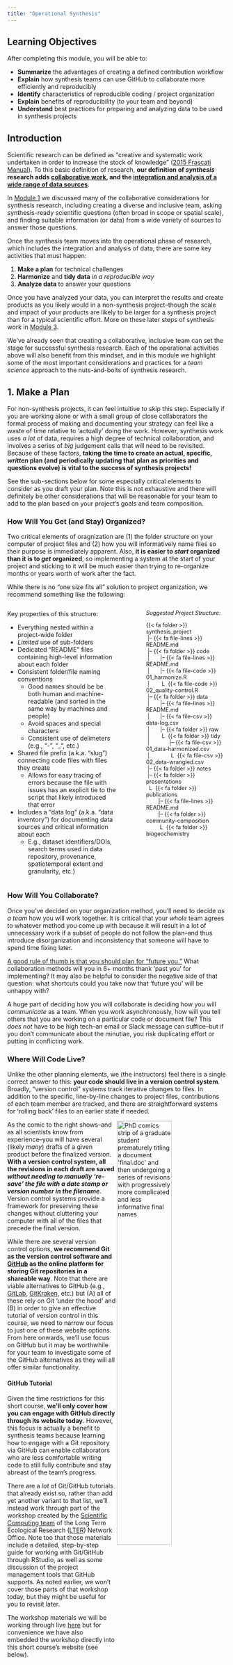```yaml
---
title: "Operational Synthesis"
---
```


## Learning Objectives

After completing this module, you will be able to:

- **Summarize** the advantages of creating a defined contribution workflow
- **Explain** how synthesis teams can use GitHub to collaborate more efficiently and reproducibly
- **Identify** characteristics of reproducible coding / project organization
- **Explain** benefits of reproducibility (to your team and beyond)
- **Understand** best practices for preparing and analyzing data to be used in synthesis projects

## Introduction

Scientific research can be defined as "creative and systematic work undertaken in order to increase the stock of knowledge" ([2015 Frascati Manual](https://doi.org/10.1787/9789264239012-en)). To this basic definition of research, **our definition of _synthesis_ research adds <u>collaborative work</u>, and the <u>integration and analysis of a wide range of data sources</u>**.

In [Module 1](https://lter.github.io/eco-data-synth-primer/module1.html) we discussed many of the collaborative considerations for synthesis research, including creating a diverse and inclusive team, asking synthesis-ready scientific questions (often broad in scope or spatial scale), and finding suitable information (or data) from a wide variety of sources to answer those questions. 

Once the synthesis team moves into the operational phase of research, which includes the integration and analysis of data, there are some key activities that must happen:

1. **Make a plan** for technical challenges
2. **Harmonize** and **tidy data** _in a reproducible way_
3. **Analyze data** to answer your questions

Once you have analyzed your data, you can interpret the results and create products as you likely would in a non-synthesis project--though the scale and impact of your products are likely to be larger for a synthesis project than for a typical scientific effort. More on these later steps of synthesis work in [Module 3](https://lter.github.io/eco-data-synth-primer/module3.html).

We've already seen that creating a collaborative, inclusive team can set the stage for successful synthesis research. Each of the operational activities above will also benefit from this mindset, and in this module we highlight some of the most important considerations and practices for a _team science_ approach to the nuts-and-bolts of synthesis research.

## 1. Make a Plan

For non-synthesis projects, it can feel intuitive to skip this step. Especially if you are working alone or with a small group of close collaborators the formal process of making and documenting your strategy can feel like a waste of time relative to 'actually' doing the work. However, synthesis work uses _a lot_ of data, requires a high degree of technical collaboration, and involves a series of _big_ judgement calls that will need to be revisited. Because of these factors, **taking the time to create an actual, specific, _written_ plan (and periodically updating that plan as priorities and questions evolve) is vital to the success of synthesis projects!**

See the sub-sections below for some especially critical elements to consider as you draft your plan. Note this is not exhaustive and there will definitely be other considerations that will be reasonable for your team to add to the plan based on your project's goals and team composition.

### How Will You Get (and Stay) Organized?

Two critical elements of oragnization are (1) the folder structure on your computer of project files and (2) how you will informatively name files so their purpose is immediately apparent. Also, **it is easier to _start_ organized than it is to _get_ organized**, so implementing a system at the start of your project and sticking to it will be much easier than trying to re-organize months or years worth of work after the fact.

While there is no "one size fits all" solution to project organization, we recommend something like the following:

::::{.columns}
:::{.column width="55%"}

Key properties of this structure:

- Everything nested within a project-wide folder
- _Limited_ use of sub-folders
- Dedicated "README" files containing high-level information about each folder
- Consistent folder/file naming conventions
   - Good names should be be both human and machine-readable (and sorted in the same way by machines and people)
   - Avoid spaces and special characters
   - Consistent use of delimeters (e.g., "-", "_", etc.)
- Shared file prefix (a.k.a. "slug") connecting code files with files they create
    - Allows for easy tracing of errors because the file with issues has an explicit tie to the script that likely introduced that error
- Includes a "data log" (a.k.a. "data inventory") for documenting data sources and critical information about each
    - E.g., dataset identifiers/DOIs, search terms used in data repository, provenance, spatiotemporal extent and granularity, etc.)

:::
:::{.column width="5%"}

:::
:::{.column width="40%"}
:::{style="font-size:0.9em;"}

_Suggested Project Structure:_

{{< fa folder >}} synthesis_project  
&nbsp;|--&nbsp;{{< fa file-lines >}} README.md  
&nbsp;|--&nbsp;{{< fa folder >}} code  
&nbsp;|&nbsp;&nbsp;&nbsp;&nbsp;&nbsp;&nbsp;&nbsp;|--&nbsp;{{< fa file-lines >}} README.md  
&nbsp;|&nbsp;&nbsp;&nbsp;&nbsp;&nbsp;&nbsp;&nbsp;|--&nbsp;{{< fa file-code >}} 01_harmonize.R  
&nbsp;|&nbsp;&nbsp;&nbsp;&nbsp;&nbsp;&nbsp;&nbsp;&nbsp;L&nbsp; {{< fa file-code >}} 02_quality-control.R  
&nbsp;|--&nbsp;{{< fa folder >}} data  
&nbsp;|&nbsp;&nbsp;&nbsp;&nbsp;&nbsp;&nbsp;&nbsp;|--&nbsp;{{< fa file-lines >}} README.md  
&nbsp;|&nbsp;&nbsp;&nbsp;&nbsp;&nbsp;&nbsp;&nbsp;|--&nbsp;{{< fa file-csv >}} data-log.csv  
&nbsp;|&nbsp;&nbsp;&nbsp;&nbsp;&nbsp;&nbsp;&nbsp;|--&nbsp;{{< fa folder >}} raw  
&nbsp;|&nbsp;&nbsp;&nbsp;&nbsp;&nbsp;&nbsp;&nbsp;&nbsp;L&nbsp; {{< fa folder >}} tidy  
&nbsp;|&nbsp;&nbsp;&nbsp;&nbsp;&nbsp;&nbsp;&nbsp;&nbsp;&nbsp;&nbsp;&nbsp;&nbsp;&nbsp;|--&nbsp;{{< fa file-csv >}} 01_data-harmonized.csv  
&nbsp;|&nbsp;&nbsp;&nbsp;&nbsp;&nbsp;&nbsp;&nbsp;&nbsp;&nbsp;&nbsp;&nbsp;&nbsp;&nbsp;&nbsp;L&nbsp; {{< fa file-csv >}} 02_data-wrangled.csv  
&nbsp;|--&nbsp;{{< fa folder >}} notes   
&nbsp;|--&nbsp;{{< fa folder >}} presentations  
&nbsp;&nbsp;L&nbsp; {{< fa folder >}} publications   
&nbsp;&nbsp;&nbsp;&nbsp;&nbsp;&nbsp;&nbsp;&nbsp;|--&nbsp;{{< fa file-lines >}} README.md  
&nbsp;&nbsp;&nbsp;&nbsp;&nbsp;&nbsp;&nbsp;&nbsp;|--&nbsp;{{< fa folder >}} community-composition  
&nbsp;&nbsp;&nbsp;&nbsp;&nbsp;&nbsp;&nbsp;&nbsp;&nbsp;L&nbsp; {{< fa folder >}} biogeochemistry  

:::
:::
::::

### How Will You Collaborate?

Once you've decided on your organization method, you'll need to decide _as a team_ how you will work together. It is critical that your _whole_ team agrees to whatever method you come up with because it will result in a lot of unnecessary work if a subset of people do not follow the plan--and thus introduce disorganization and inconsistency that someone will have to spend time fixing later.

<u>A good rule of thumb is that you should plan for "future you."</u> What collaboration methods will you in 6+ months thank 'past you' for implementing? It may also be helpful to consider the negative side of that question: what shortcuts could you take now that 'future you' will be unhappy with?

A huge part of deciding how you will collaborate is deciding how you will _communicate_ as a team. When you work asynchronously, how will you tell others that you are working on a particular code or document file? This _does not_ have to be high tech--an email or Slack message can suffice--but if you don't communicate about the minutiae, you risk duplicating effort or putting in conflicting work.

### Where Will Code Live?

Unlike the other planning elements, we (the instructors) feel there is a single correct answer to this: **your code should live in a version control system**. Broadly, "version control" systems track iterative changes to files. In addition to the specific, line-by-line changes to project files, contributions of each team member are tracked, and there are straightforward systems for 'rolling back' files to an earlier state if needed.

<img src="images/mod2_final.png" alt="PhD comics strip of a graduate student prematurely titling a document 'final.doc' and then undergoing a series of revisions with progressively more complicated and less informative final names" align = "right" width="50%"/>

As the comic to the right shows--and as all scientists know from experience--you will have several (likely _many_) drafts of a given product before the finalized version. **With a version control system, all the revisions in each draft are saved _without needing to manually 're-save' the file with a date stamp or version number in the filename_**. Version control systems provide a framework for preserving these changes without cluttering your computer with all of the files that precede the final version.

While there are several version control options, **we recommend Git as the version control software and [GitHub](https://github.com/) as the online platform for storing Git repositories in a shareable way**. Note that there are viable alternatives to GitHub (e.g., [GitLab](https://about.gitlab.com/), [GitKraken](https://www.gitkraken.com/), etc.) but (A) all of these rely on Git 'under the hood' and (B) in order to give an effective tutorial of version control in this course, we need to narrow our focus to just one of these website options. From here onwards, we'll use focus on GitHub but it may be worthwhile for your team to investigate some of the GitHub alternatives as they will all offer similar functionality.

#### GitHub Tutorial

Given the time restrictions for this short course, **we'll only cover how you can engage with GitHub directly through its website today**. However, this focus is actually a benefit to synthesis teams because learning how to engage with a Git repository via GitHub can enable collaborators who are less comfortable writing code to still fully contribute and stay abreast of the team's progress.

There are a _lot_ of Git/GitHub tutorials that already exist so, rather than add yet another variant to that list, we'll instead work through part of the workshop created by the [Scientific Computing team](https://lter.github.io/scicomp/) of the Long Term Ecological Research ([LTER](https://lternet.edu/)) Network Office. Note too that those materials include a detailed, step-by-step guide for working with Git/GitHub through RStudio, as well as some discussion of the project management tools that GitHub supports. As noted earlier, we won't cover those parts of that workshop today, but they might be useful for you to revisit later.

The workshop materials we will be working through live [here](https://lter.github.io/workshop-github/) but for convenience we have also embedded the workshop directly into this short course's website (see below).

 ```{=html}
<iframe src="https://lter.github.io/workshop-github/" height="550" width="800" style="border: 1px solid #2e3846;"></iframe>
```

## 2. Prepare Data



### Reproducibility Practices

<p align="center">
<img src="images/mod2_repro.png" alt="PhD comics strip where a profesor reassures a graduate student that they won't have to start code on a project from scratch but then goes on to describe the many reproducibility issues with the code to the graduate student's increasing dismay" width="90%"/>
</p>

Making one's work "reproducible"--particularly in code contexts--has become increasingly popular but is not always clearly defined. For the purposes of this short course, we believe that reproducible work:

- Uses scripted workflows for all interactions with data
- Contains sufficient documentation for those outside of the project team to navigate the project's contents
- Contains detailed metadata for all data products
- Allows anyone to recreate the entire workflow from start to finish
- Leads to modular, extensible research projects. Adding data from a new site, or a new analysis, should be relatively easy in a reproducible workflow.
- External inputs are quarantined

#### {{< fa laptop-code >}} Coding

- Use a version control system
- Load libraries/packages explicitly
- Track (and document) software versions
- Namespace functions (if not already required by your coding language)  
    - *E.g.,* `dplyr::mutate(mtcars, hp_disp = hp / disp)`
- Use relative file paths that are operating system-agnostic
- Balance how descriptive object names are with striving for concise names
- _Use comments_ in the code!
- Consider custom functions
- For scripts that need to be run in order, consider adding step numbers to the file name

#### {{< fa people-group >}} Synthesizing

How does reproducibility in synthesis considerations differ from individual / non-synthesis applications?

- Judgement calls need to be made / agreed to as a group
    - But "defer to the doers"
- Increased emphasis on contribution guidelines / planning being formalized
- More communication needs
- Must ensure that every team member has sufficient access to the project files
- Its best to keep track of who contributed what, so that everyone gets credit. This can be challenging in practice.

::: {.panel-tabset}
### **Reproducibility Questions**

In groups of 3-5, discuss the following questions:

- What elements of reproducibility **from our list** have you used/are interested in using?
- Which feel unreasonable or confusing?
- What activities do you do in your own work to ensure reproducibility that **our list is missing**?

:::

### Data Preparation

The scientific questions being asked in synthesis projects are usually broad in scope, and it is therefore common to bring together many datasets from different sources for analysis. The datasets selected for analysis (source data) may have been collected by different people, in different places, using different methods, as part of different projects... or all of the above. Typically, some amount of data **cleaning** - filtering or removing unwanted observations - and data **harmonization** - putting data together in common structures, file formats, and units of measurement - is necessary before analysis can begin. This process can be easy or difficult depending on the quality of the source data, the differences between source data, and how much **metadata** (see callout below) is available to understand them. 

::: {.panel-tabset}
#### **Data Preparation Group Questions**

- How many of you work directly with data in your day-to-day?
- What percentage of the time that you spend working on data is spent on data cleaning?
- How much on metadata creation?
- How much on data preparation?

:::

:::{.callout-tip collapse="true"}
#### More about Metadata

Metadata is "data about the data," or information that describes **who** collected the data, **what** was observed or measured, **when** the data were collected, **where** the data were collected, **how** the observations or measurements were made, and **why** they were collected. Metadata provide important contextual information about the origin of the data and how they can be analyzed or used. They are most useful when attached or linked to the data being described, and data and related metadata together are commonly referred to as a *dataset*.

Metadata for ecological research data are well described in Michener et al (1997),[^3] but there are many other kinds of metadata with different purposes.[^4] If you are publishing a research dataset and have questions about metadata, ask a data manager for your project, or staff at the repository you are working with, for help. Either can typically provide guidance on creating metadata that will describe your data and be useful to the community (here is [one example](https://edirepository.org/resources/creating-metadata-for-publication)). We'll return to the subject of metadata in Module 3.

[^3]: Michener, W.K., Brunt, J.W., Helly, J.J., Kirchner, T.B. and Stafford, S.G. (1997), NONGEOSPATIAL METADATA FOR THE ECOLOGICAL SCIENCES. Ecological Applications, 7: 330-342. https://doi.org/10.1890/1051-0761(1997)007[0330:NMFTES]2.0.CO;2
[^4]: Mayernik, M.S. and Acker, A. (2018), Tracing the traces: The critical role of metadata within networked communications. Journal of the Association for Information Science and Technology, 69: 177-180. https://doi.org/10.1002/asi.23927

:::

#### Cleaning Data

When assembling large datasets from diverse sources, as in synthesis research, not all the source data will be useful. This may be because there are real or suspected errors, missing values, or simply because they are not needed to answer the scientific question being asked (wrong variable, different ecosystem, etc.). Data that are not useful are usually excluded from analysis or removed altogether. Data cleaning tends to be a stepwise, iterative process that follows a different path for every dataset and research project. There are some standard techniques and algorithms for cleaning and filtering data, but they are beyond the scope of this course. Below are a few guidelines to remember, and more in-depth resources for data cleaning are found at the end of this section.

1. **Always preserve the raw data**. Chances are you'll want to go back and check the original source data at least once.
2. **Use a scripted workflow to clean and filter the raw data**, and follow the usual rules about reproducibility (comments, version control, functionalization).
3. **Consider using the concept of data processing "levels,"** meaning that defined sets of data flagging, removal, or transformation operations are applied consistently to the data in stepwise fashion. For example, incoming raw data would be labeled "level 0" data, and "level 1" data is reached after the first set of processing steps is applied.
4. **Spread the data cleaning workload around!** Data cleaning typically demands a HUGE fraction of the total time devoted to working with data,[^5][^6][^7] and it can be tedious work. Make sure the team shares this workload equitably.

[^5]: Wickham, H. (2014). Tidy Data. Journal of Statistical Software, 59(10), 1–23. https://doi.org/10.18637/jss.v059.i10
[^6]: [New York Times, 2014](http://www.nytimes.com/2014/08/18/technology/for-big-data-scientists-hurdle-to-insights-is-janitor-work.html)
[^7]: [Anaconda State of Data Science Report, 2022](https://www.anaconda.com/resources/whitepapers/state-of-data-science-report-2022/)

#### Data Harmonization 

Data harmonization is the process of bringing different datasets into a common format for analysis. The harmonized data format chosen for a synthesis project depends on the source data, analysis plans, and overall project goals. It is best to make a plan for harmonizing data BEFORE analysis begins, which means discussing this with the team in the early stages of a synthesis project. As a general rule, it is also wise to use a scripted workflow that is as reproducible as possible to accomplish the harmonization you need for your project. Following this guidance lets others understand, check, and adapt your work, and will also make it much, much easier to bring new data and analysis methods into the project.

Data harmonization is hard work that sometimes requires trial and error to arrive at a useful end product. At the end of this section are some additional data harmonization resources to help you get started. Looking at a simple example might also help.

::: {.callout-note appearance="simple" icon="false"}

#### Example: Harmonizing grassland biomass data  

In the figure below, two datasets from different LTER sites have been harmonized into one file for analysis. We don't have all the metadata here, but based on the column naming we can assume that the file on the left (`Konza_harvestplots.txt`, yellow) contains columns for the sampling date, a plot identifier, a treatment categorical value, and measured biomass values. The filename suggests that the data come from the Konza Prarie LTER site. The file on the right (`2022_clips.csv`, blue) has a column denoting the LTER site, in this case Sevilleta LTER (abbreviated as SEV), as well as similar date, plot identifier, treatment, and measured biomass columns. 

There are some similarities and some differences in these two source files. A harmonized file (`lter_grass_biomass_harmonized.txt`) appears below.

<p align="center">
<img src="images/data_harmonization_example.png" alt="Image showing two small data tables with different column names and data structure being modified to be able to combine them into a single, larger table" width="90%"/>
</p>

Take a minute to look at the harmonized file and consider **how** these data were harmonized. Then, answer the question below.

:::

::: {.callout-caution collapse="true" icon="false"}

#### What changes were made to data structure, variable formatting, or units in these data?

Even though the source data files were similar, several important changes were made to create the harmonized file. Among them:

- The **site** column was preserved and contains the "SEV" and "KNZ" categorical values denoting which LTER site is observed in each row.
- The dates in the **date** column were converted to a standard format (*YYYY-MM-DD*). Incidentally, this matches the International Organization for Standardization (ISO) recommendation for date/time data, making it generally a good choice for dates.
- A new **rep** column was created to identify the replicate measurements at each site. This is essentially a standard version the plot identifier columns (**PlotID** and **plot**) in the original data file. Also note that the original values are preserved in the new **plot_orig** column.
- The treatment columns from the original data files (**Treatment** and **trt**) were standardized to one column with "C" and "F" categorical values, for control and fertilized treatments, respectively.
- The biomass values from Konza were converted to units grams per meter squared (g/m^2^) because the original Konza measurements were for total biomass in 2x2 meter plots. *Note that this conversion is for illustration purposes only* - we can't be sure if this conversion is correct without it being spelled out in the metadata, or asking the data provider directly.

:::


#### A Word about Harmonized Data Formats

Above, we have discussed several aspects of selecting a **data format**. There are at least three related, but not exactly equivalent, concepts to consider when formatting data. First, formats describe the way data are structured, organized, and related within a data file. For example, in a tabular data file about biomass, the measured biomass values might appear in one column, or in muiltiple columns. Second, the values of any variable can be represented in more than one format. The same date, for example, could be formatted using text as "July 2, 1974" or "1974-07-02." Third, format may refer to the *file format* used to hold data on a disk or other storage medium. File formats like comma separated value text files (CSV), Excel files (.xlsx), JPEG images, are commonly used for research data, and each has particular strengths for certain kinds of data.

A few guidelines apply:

1. For formatting a tabular dataset, **err towards simpler data structures**, which are usually easier to clean, filter, and analyze. Long-format tables, or tidy data [^5], is one common recommendation for this.
2. When choosing a file format, **err towards open, non-proprietary file formats** that more people know and have access to. Delimited text files, such as CSV files, are a good choice for tabular data. 
3. **Use existing community standards** for formatting variables and files as long as they suit your project methods and scientific goals. Using ISO standards for date-time variables, or species identifiers from a taxonomic authority, are good examples of this practice.
4. **There is no perfect data format!** Harmonizing data always involves some judgement calls and tradeoffs.

When choosing a destination format for the harmonized data for a synthesis project, the **audience** and **future uses** of the data are also an important consideration. Consider how your synthesis team will analyze the data, as well as how the world outside that team will use and interact with the data once it is published. Again, there is no one answer, but below are a few examples of harmonized destination formats to consider.

:::{.panel-tabset}
##### Long (Tidy)

Here our grassland biomass data is in long format, often referred to as "tidy" data. Data in this format is generally easy to understand and use. There are three rules for tidy data:

1. Each column is one variable.
2. Each row is one observation.
3. Each cell contains a single value.

![visual representation of the tidy data structure](images/tidy-data.png){fig-alt="Image of a table of data in 'tidy' format (i.e., where each column is one variable, each row is one observation, and each cell contains a single value)"}

**Advantages**: clear meaning of rows and columns; ease in filtering/cleaning/appending  
**Disadvantages**: not as human-friendly so it can be difficult to assess the data visually  
**Possible file formats**: Delimited text (tab delimited shown here), spreadsheets, database tables  

![The harmonized grassland data, in long format.](images/long_data_example.png){width="75%" fig-alt="An example of tidy data in long format"}

##### Wide (Untidy)

In this dataset, our grassland data has been restructured into wide format, often referred to (sometimes unfairly) as "messy" or "untidy" data. Note that the biomass variable has been split into two columns, one for control plots and one for fertilized plots.

**Advantages**: easier for some statistical analyses (ANOVA, for example); easier to assess the data visually  
**Disadvantages**: may be more difficult to clean/filter/append, multiple observations per row; more likely to contain empty (NULL) cells  
**Possible file formats**: Delimited text (tab delimited shown here), spreadsheets, database tables  

![The harmonized grassland data, restructured into wide format with biomass values in control and fertilized columns.](images/wide_data_example.png){width="75%" fig-alt="An example of tidy data in wide format"}

##### Relational Database

Below is an example of how we might structure our grassland data in a relational database. The schema consists of three tables that house information about sampling events (when, where data were collected), the plots from which the samples are collected, and the biomass values for each collection. The schema allows us to define the data types (e.g., text, integer), add constraints (e.g., values cannot be missing), and to describe relationships between tables (keys). Relational formats are [normalized](https://en.wikipedia.org/wiki/Database_normalization) to reduce data redundancy and increase data integrity, which can help us to manage complex data[^13].

![example grassland database schema](images/grassland_schema.drawio.png){fig-alt="An example of relational data where several tables are linked by a shared column even though they have differing variables and numbers of observations"}

**Advantages**: reduced redundancy, greater integrity; community standard; powerful extensions (e.g., store and process spatial data); many different database flavors to meet specific needs  
**Disadvantages**: significant metadata needed to describe and use; more complex to publish; learning curve  
**Possible file formats**: Database stores, can be represented in delimited text (CSV)  

A richer example is a schematic of the related tables that comprise the [ecocomDP](https://ediorg.github.io/ecocomDP/)[^8] harmonized data format for biodiversity data. Eight tables are defined, along with a set of relationships between tables (keys), and constraints on the allowable values in each table.

![The ecocomDP schema. Each table has a name (top cell) and a list of columns. Shaded column names are primary keys, hashed columns have constraints, and arrows represent relations between keys/constraints in different tables.](images/ecocomDP_schema.jpg){width="75%" fig-alt="Another example of a relational set of tables implicitly connected by shared index columns. Curved lines indicate which tables are connected to one another and which columns define that relationship"}

[^8]: O'Brien, Margaret, et al. "ecocomDP: a flexible data design pattern for ecological community survey data." Ecological Informatics 64 (2021): 101374. https://doi.org/10.1016/j.ecoinf.2021.101374
[^13]: Zimmerman, N. 2016. [Hand-crafted relational databases for fun and science](https://carpentries.org/blog/2016/12/hand-crafted-databases/)

##### Cloud-native

There are many possibilities to make large synthesis datasets available and useful in the cloud. These require specialized knowledge and tooling, and reliable access to cloud platforms.

**Advantages**: easier access to big (high volume) data, can integrate with web apps  
**Disadvantages**: less familiar/accessible to many scientists, few best practices to follow, costs can be higher  
**Possible file formats**: Parquet files, object storage, distributed/cloud databases

![A few of the cloud-native technologies that might be useful for synthesis research products.](images/cloud_native.png){width="75%" fig-alt="A stylized cloud containing the logos for Parquet, S3, PostgreSQL, and Apache Arrow"}

##### Other...

There are many, many other possible harmonized data formats. Here are a few possible examples:

* DarwinCore archives for biodiversity data
* Organismal trait databases
* Archives of cropped, labeled images for training machine or deep learning models
* Libraries of standardized raster imagery in Google Earth Engine

:::

## 3. Analyze Data

Once the team has found sufficient source data, then harmonized, cleaned, and filtered countless datasets, and documented and described everything with quality metadata, it is finally time to analyze the data! Great! Load up R or Python and get started, and then tell us how it goes. We simply don't have enough time to cover all the ins and outs of data analysis in a this course. However, we have put a few helpful resources below to get you started, and many of the best practices we have talked about, or will talk about, apply:

1. **Document your analysis steps and comment your code**, and generally try to make everything reproducible.
2. **Use version control** as you analyze data.
3. **Give everyone a chance!** Analyzing data is challenging, exciting, and a great learning opportunity. Having more eyes on the analysis process also helps catch interesting results or subtle errors.

## Synthesis Group Case Studies

To make some of these concepts more tangible, let's consider some case studies. The following tabs contain GitHub repositories for real teams that have engaged in synthesis research and chosen to preserve and maintain their scripts in GitHub. Each has different strengths and you may find that facets of each feel most appropriate for your group to adopt. There is no single "right" way of tackling this but hopefully parts of these exemplars inspire you.

:::{.panel-tabset}
### Example 1

LTER SPARC Group: [Soil Phosphorus Control of Carbon and Nitrogen](https://lternet.edu/working-groups/soil-p-control-of-c-and-n/)

Stored their code here: {{< fa brands github >}} [lter / **lter-sparc-soil-p**](https://github.com/lter/lter-sparc-soil-p)

**Highlights**

- Straightforward & transparent numbering of workflow scripts
    - File names also reasonably informative even without numbering
- Simple README in each folder written in human-readable language
- Custom `.gitignore` safety net
    - Controls which files are "ignored" by Git (prevents accidentally sharing data/private information)

### Example 2

LTER Full Synthesis Working Group: [The Flux Gradient Project](https://lternet.edu/working-groups/the-flux-gradient-project/)

Stored their code here: {{< fa brands github >}} [lter / **lterwg-flux-gradient**](https://github.com/lter/lterwg-flux-gradient)

**Highlights**

- _Extremely_ consistent file naming conventions
- Strong use of sub-folders for within-project organization
- Top-level README includes robust description of naming convention, folder structure, and order of scripts in workflow
- Active contribution to code base by nearly all group members
    - Facilitated by strong internal documentation and consenus-building prior to choosing this structure

### Example 3

LTER Full Synthesis Working Group: [From Poles to Tropics: A Multi-Biome Synthesis Investigating the Controls on River Si Exports](https://lternet.edu/working-groups/from-poles-to-tropics-a-multi-biome-synthesis-investigating-the-controls-on-river-si-exports/)

Stored their code here: {{< fa brands github >}} [lter / **lterwg-silica-spatial**](https://github.com/lter/lterwg-silica-spatial)

**Highlights**

- Files performing similar functions share a prefix in their file name
- Use of GitHub "Release" feature to get a persistent DOI for their codebase
- Separate repositories for each manuscript
- Nice use of README as pseudo-bookmarks for later reference to other repositories

:::

For more information about LTER synthesis working groups and how you can get involved in one, click [here](https://lternet.edu/synthesis/). 

## Additional Resources

### Data Preparation

**Data cleaning and filtering resources**

* Data cleaning is complicated and varied, and entire books have been written on the subject.[^9][^10] For some general considerations on cleaning data, see EDI's "[Cleaning Data and Quality Control](https://edirepository.org/resources/cleaning-data-and-quality-control)" resource
* [OpenRefine](https://openrefine.org/) is an open-source, cross-platform tool for iterative, scripted data cleaning.
* In the R language, the `tidyverse` libraries (particularly `tidyr` and `dplyr`) are often used for data cleaning, as are additional libraries like [`janitor`](https://sfirke.github.io/janitor/).
* In Python, `pandas` and `numpy` libraries provide useful data cleaning features. There are also some stand-alone cleaning tools like [`pyjanitor`](https://pyjanitor-devs.github.io/pyjanitor/) (started as a re-implementation of the R version) and [`cleanlab`](https://docs.cleanlab.ai/stable/index.html) (geared towards machine learning applications).
* Both the R and Python data science ecosystems have excellent documentation resources that thoroughly cover data cleaning. For R, consider starting with Hadley Wickham's *R for Data Science* book chapter on [data tidying](https://r4ds.hadley.nz/data-tidy),[^11] and for python check Wes McKinney's *Python for Data Analysis* book chapter on [data cleaning and preparation](https://wesmckinney.com/book/data-cleaning).[^12]

[^9]: Osborne, Jason W. Best practices in data cleaning: A complete guide to everything you need to do before and after collecting your data. Sage publications, 2012.
[^10]: Van der Loo, Mark, and Edwin De Jonge. Statistical data cleaning with applications in R. John Wiley & Sons, 2018. https://doi.org/10.1002/9781118897126
[^11]: Wickham, Hadley, Mine Çetinkaya-Rundel, and Garrett Grolemund. R for data science. " O'Reilly Media, Inc.", 2023. https://r4ds.hadley.nz/
[^12]: McKinney, Wes. Python for data analysis. " O'Reilly Media, Inc.", 2022. https://wesmckinney.com/book

**Data harmonization resources**

* For R and Python users, there are, again, excellent documentation resources that thoroughly cover data harmonization techniques like data filtering, reformatting, joins, and standardization. In Hadley Wickham's *R for Data Science* book, the chapters on [data transforms](https://r4ds.hadley.nz/data-transform) and [data tidying](https://r4ds.hadley.nz/data-tidy) are a good place to start. In Wes McKinney's *Python for Data Analysis* book, the chapter on [data wrangling](https://wesmckinney.com/book/data-wrangling) is helpful.
* A nice [article in "The Analysis Factor"](https://www.theanalysisfactor.com/wide-and-long-data/) describes wide vs long data formats and when to choose which (TLDR, it depends on your statistical analysis plan).

### Data Analysis

* Harrer, M. _et al._ [Doing Meta-Analysis with R: A Hands-On Guide](https://bookdown.org/MathiasHarrer/Doing_Meta_Analysis_in_R/). **2023**. _GitHub_
* Once again, for R and Python users, the same two books mentioned above provide excellent beginning guidance on data analysis techniques (exploratory analysis, summary stats, visualization, model fitting, etc). In Wickham's *R for Data Science* book, the chapter on [exploratory data analysis](https://r4ds.hadley.nz/eda) will help. In McKinney's *Python for Data Analysis* book, try the chapters on [plotting and visualization](https://wesmckinney.com/book/plotting-and-visualization) and [the introduction to modeling](https://wesmckinney.com/book/modeling).

### Courses, Workshops, and Tutorials

- [Synthesis Skills for Early Career Researchers](https://lter.github.io/ssecr/) (SSECR) course. **2024**. LTER Network Office
- [Reproducible Approaches to Arctic Research Using R](https://learning.nceas.ucsb.edu/2024-02-arctic/) workshop. **2024**. Arctic Data Center & NCEAS Learning Hub
- [Collaborative Coding with GitHub](https://nceas.github.io/scicomp-workshop-collaborative-coding/) workshop. **2024**. NCEAS Scientific Computing team
- [Coding in the Tidyverse](https://nceas.github.io/scicomp-workshop-tidyverse/) workshop. **2023**. NCEAS Scientific Computing team
- [Shiny Apps for Sharing Science](https://njlyon0.github.io/asm-2022_shiny-workshop/) workshop. **2022**. Lyon, N.J. _et al._
- [Ten Commandments for Good Data Management](https://dynamicecology.wordpress.com/2016/08/22/ten-commandments-for-good-data-management/). **2016**. McGill, B.

### Literature

- Todd-Brown, K.E.O., _et al._ [Reviews and Syntheses: The Promise of Big Diverse Soil Data, Moving Current Practices Towards Future Potential](https://bg.copernicus.org/articles/19/3505/2022/). **2022**. _Biogeosciences_
- Borer, E.T. _et al._ [Some Simple Guidelines for Effective Data Management](https://esajournals.onlinelibrary.wiley.com/doi/full/10.1890/0012-9623-90.2.205). **2009**. _Ecological Society of America Bulletin_

### Other

- Better commit messages with [Conventional Commits](https://www.conventionalcommits.org/en/v1.0.0/?utm_source=pocket_mylist)
